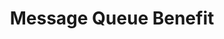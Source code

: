 ---
id: "sd_medium_mc_004"
questionType: "MULTIPLE_CHOICE"
title: "Message Queue Benefit"
description: "What is a key benefit of using a message queue in system design?"
difficulty: "MEDIUM"
category: "System Design"
options:
  - "Tightly couples services"
  - "Ensures synchronous communication"
  - "Improves decoupling and scalability"
  - "Reduces memory usage"
correctAnswer: 2
---